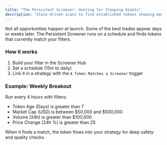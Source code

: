 ```yaml
---
title: "The Persistent Screener: Hunting for Sleeping Giants"
description: "State‑driven scans to find established tokens showing momentum."
---
```


Not all opportunities happen at launch. Some of the best trades appear days or weeks later. The Persistent Screener runs on a schedule and finds tokens that currently match your filters.

### How it works

1. Build your filter in the Screener Hub
2. Set a schedule (15m to daily)
3. Link it in a strategy with the `A Token Matches a Screener` trigger

### Example: Weekly Breakout

Run every 4 hours with filters:

- Token Age (Days) is greater than 7
- Market Cap (USD) is between $50,000 and $500,000
- Volume (24h) is greater than $100,000
- Price Change (24h %) is greater than 25

When it finds a match, the token flows into your strategy for deep safety and quality checks.


